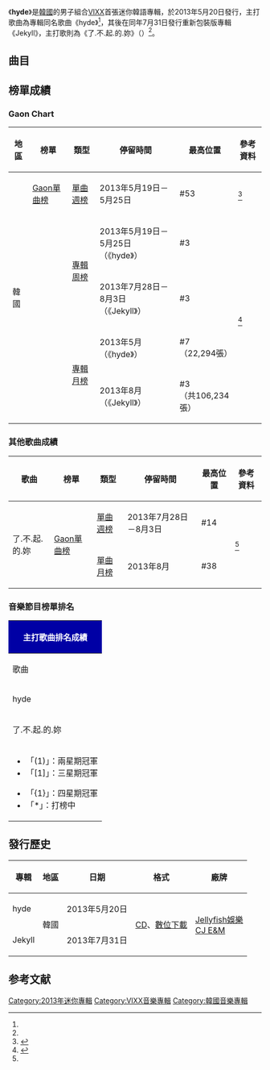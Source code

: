 {{lowercase}}
{{Infobox Album
| Name = hyde
| Cover = VIXX hyde.jpg
| Artist = [[VIXX|VIXX]]
| Type = EP
| Released = 2013年5月20日<ref name="Release">{{cite web|title=VIXX reveal tracklist for their upcoming second mini-album 'hyde'|url=http://www.allkpop.com/article/2013/05/vixx-to-continue-with-otherworldly-themes-for-mini-album-hyde|date=2013-05-15|accessdate=2014-10-20|language=en|archive-date=2014-10-20|archive-url=https://web.archive.org/web/20141020034038/http://www.allkpop.com/article/2013/05/vixx-to-continue-with-otherworldly-themes-for-mini-album-hyde|dead-url=no}}</ref><br>2013年7月31日（Jekyll）<ref name="Ret">{{cite web|title=VIXX release teaser image + tracklist for their repackage album 'Jekyll'|url=http://www.allkpop.com/article/2013/07/vixx-release-teaser-image-tracklist-for-their-repackage-album-jekyll|date=2013-07-22|accessdate=2014-10-20|language=en|archive-date=2014-10-20|archive-url=https://web.archive.org/web/20141020034341/http://www.allkpop.com/article/2013/07/vixx-release-teaser-image-tracklist-for-their-repackage-album-jekyll|dead-url=no}}</ref>
| Recorded = 2014年
| Genre = [[韓語流行音樂|韓語流行音樂]]
| Length = 20分45秒<br>28分20秒（Jekyll）
| Label = [[Jellyfish娛樂|Jellyfish娛樂]]、[[CJ_E&M|CJ E&M]]
| Producer = {{link-ko|黃世駿|황세준}}（{{lang|ko|황세준}}）
| Certification  = 
| Chart position =
* 週榜最高排名第3位<small>（8月3日，[[Gaon_Chart|Gaon]]）</small> 
* 月榜最高排名第3位<small>（8月，Gaon）</small> 
| Last album = 
| This album = '''hyde'''<br>（2013年）
| Next album = [[VOODOO|VOODOO]]<br>（2013年）
{{Singles
| Name           = hyde
| Type           = EP
| Single 1       = hyde
| Single 1 date  = {{Start date|2014|5|20}}
| Single 2       = 了.不.起.的.妳（{{lang|ko|대.다.나.다.너}}）
| Single 2 date  = {{Start date|2013|7|31}}
}}
{{Extra album cover
  | Upper caption = 其他封面
  | Type = EP
  | Cover = VIXX Jekyll.jpg
  | Lower caption = 重新包裝版專輯《Jekyll》封面
  }} 
}}

《'''hyde'''》是[[韓國|韓國]]的男子組合[[VIXX|VIXX]]首張迷你韓語專輯，於2013年5月20日發行，主打歌曲為專輯同名歌曲《hyde》<ref name="Release"/>，其後在同年7月31日發行重新包裝版專輯《Jekyll》，主打歌則為《了.不.起.的.妳》（{{lang-ko|대.다.나.다.너}}）<ref name="Ret"/>。

==曲目==
{{Track listing
| total_length    = 20:45

| title1          = 照亮黑暗
| note1           = {{lang|ko|어둠 속을 밝혀줘}}
| music1          = [[申赫|申赫]]（{{lang|ko|신혁}}）<br>[[DK|DK]]<br>[[Ross_Lara|Ross Lara]]
| lyrics1         = [[RAVI|RAVI]]
| arranger1       = 申赫<br>Ross Lara<br>[[TC_Spitfire|TC Spitfire]]
| length1         = 3:00

| title2          = hyde
| music2          = {{link-ko|黃世駿|황세준}}（{{lang|ko|황세준}}）<br>[[D3O|D3O]]
| lyrics2         = [[金伊娜|金伊娜]]（{{lang|ko|김이나}}）
| arranger2       = [[金斗賢|金斗賢]]（{{lang|ko|김두현}}）<br>D3O
| length2         = 3:15

| title3          = 別再反抗
| note3           = {{lang|ko|그만 버티고}}）（Feat. [[Girl's_Day|Girl's Day]]的[[方珉雅|珉雅]]
| music3          = [[Melodesign|Melodesign]]<br>220<br>[[Jake_K|Jake K]]<br>[[Hayley_Aitken|Hayley Aitken]]
| lyrics3         = [[朴敬玄|朴敬玄]]（{{lang|ko|박경현}}）<br>RAVI
| arranger3       = Melodesign
| length3         = 3:45

| title4          = CHAOS
| music4          = Melodesign
| lyrics4         = Melodesign<br>[[金芝香|金芝香]]（{{lang|ko|김지향}}）<br>RAVI
| arranger4       = Melodesign
| length4         = 2:53

| title5          = Love Letter
| music5          = 黃世駿<br>Melodesign
| lyrics5         = 金芝香<br>Melodesign
| arranger5       = Melodesign
| length5         = 4:34

| title6          = hyde
| note6           = Inst.
| music6          = 黃世駿<br>D3O
| lyrics6         = 
| arranger6       = 金斗賢<br>D3O
| length6         = 3:15

}}
{{tracklist
| collapsed       = yes
| total_length    = 28:20
| headline        = 重新包裝版專輯《Jekyll》

| title1          = Jekyll
| note1           = 純音樂
| music1          = Melodesign
| lyrics1         = 
| arranger1       = Melodesign
| length1         = 0:43

| title2          = 了.不.起.的.妳
| note2           = {{lang|ko|대.다.나.다.너}}
| music2          = 申赫<br>DK<br>Ross Lara<br>[[Todd_Wright|Todd Wright]]
| lyrics2         = 金伊娜
| arranger2       = 申赫<br>DK<br>Ross Lara
| length2         = 3:29

| title3          = 該怎麼辦
| note3           = {{lang|ko|어떡하지}}
| music3          = [[Michael_McGarity|Michael McGarity]]<br>[[Theresa_Houston|Theresa Houston]]
| lyrics3         = [[AIS|AIS]]<br>RAVI
| arranger3       = Michael McGarity<br>Theresa Houston
| length3         = 3:08

| title4          = 照亮黑暗
| length4         = 3:00

| title5          = hyde
| length5         = 3:15

| title6          = 別再反抗
| length6         = 3:45

| title7          = CHAOS
| length7         = 2:53

| title8          = Love Letter
| length8         = 4:34

| title9          = 了.不.起.的.妳
| note9           = Inst.
| music9          = 申赫<br>DK<br>Ross Lara<br>Todd Wright
| lyrics9         = 
| arranger9       = 申赫<br>DK<br>Ross Lara
| length9         = 3:29

}}

==榜單成績==
===Gaon Chart===
{| class="wikitable" style="text-align:center; width:800px"
|-
! 地區 !! 榜單 !! 類型 !! 停留時間 !! 最高位置 !! 參考資料
|-
| rowspan=5|韓國 || [[Gaon單曲榜|Gaon單曲榜]] || [[2013年Gaon單曲冠軍作品列表|單曲週榜]] || 2013年5月19日－5月25日 || #53 ||<ref name=gaonsinglechart>{{cite web|url=http://www-new.gaonchart.co.kr/chart/digital.php|title=This links to current week - select the year/month/week from drop down menu|date=|work=Gaon Singles Chart|publisher=Korea Music Content Industry Association|accessdate=2014-10-20|language=ko|deadurl=yes|archiveurl=https://web.archive.org/web/20141113182156/http://www-new.gaonchart.co.kr/chart/digital.php|archivedate=2014-11-13}}</ref>
|-
|rowspan=4|{{link-en|Gaon專輯榜|Gaon Album Chart}} ||rowspan=2| [[2013年Gaon專輯冠軍作品列表|專輯周榜]] || 2013年5月19日－5月25日<br>（《hyde》） || #3 ||rowspan=4|<ref name=gaonalbumchart>{{cite web|url=http://www-new.gaonchart.co.kr/chart/album.php|title=This links to current week - select the year/week from drop down menu|date=|work=Gaon Album Charts|publisher=Korea Music Content Industry Association|accessdate=2014-10-20|language=ko|deadurl=yes|archiveurl=https://web.archive.org/web/20141206021948/http://www-new.gaonchart.co.kr/chart/album.php|archivedate=2014-12-06}}</ref>
|-
| 2013年7月28日－8月3日<br>（《Jekyll》） || #3
|-
|rowspan=2| [[2013年Gaon專輯冠軍作品列表|專輯月榜]] || 2013年5月（《hyde》） || #7<br>（22,294張）
|-
| 2013年8月（《Jekyll》） || #3<br>（共106,234張）
|}

===其他歌曲成績===
{| class="wikitable" style="text-align:center; width:800px"
|-
! 歌曲 !! 榜單 !! 類型 !! 停留時間 !! 最高位置 !!參考資料
|-
|rowspan=2| 了.不.起.的.妳 || rowspan=2|[[Gaon單曲榜|Gaon單曲榜]] || [[2013年Gaon單曲冠軍作品列表|單曲週榜]] || 2013年7月28日－8月3日 || #14 ||rowspan=2|<ref name=gaonsinglechart/>
|-
| [[2013年Gaon單曲冠軍作品列表|單曲月榜]] || 2013年8月 || #38
|}

===音樂節目榜單排名===
{|class="wikitable" style="font-size:small"
!colspan="6" style="background:#0000A5; color:white;"|主打歌曲排名成績
|-
!歌曲!![[Mnet媒體|Mnet]]<br /><small>《[[M!_Countdown|M! Countdown]]》</small>!![[KBS第2頻道|KBS2]]<br /><small>《[[KBS音樂銀行|Music Bank]]》</small>!![[文化廣播_(韓國)|MBC]]<br /><small>《[[Show!_音樂中心|Show! 音樂中心]]》</small>!![[SBS_(韓國)|SBS]]<br /><small>《[[SBS人氣歌謠|人氣歌謠]]》</small>!!備註
|-
| hyde || 11 || 6 || 13 || 14 || '''[[MBC_MUSIC|MBC MUSIC]]'''<br>'''[[Show_Champion|Show Champion]]'''：15
|-
| 了.不.起.的.妳 || 11 || 11 || 19 || 11 || '''MBC MUSIC'''<br>'''Show Champion'''：5
|-
|colspan="6"|
{{col-begin}}
{{col-2}}
*「(1)」：兩星期冠軍
*「[1]」：三星期冠軍
{{col-break}}
*「{1}」：四星期冠軍
*「*」：打榜中
{{col-end}}
|}

==發行歷史==
{| class="wikitable"
|-
! scope="col"| 專輯 !!地區 !! 日期 !! 格式 !! 廠牌 
|-
! hyde
! rowspan=2|韓國
! 2013年5月20日
| rowspan=2|[[CD|CD]]、[[數位音樂下載|數位下載]]
! rowspan=2|[[Jellyfish娛樂|Jellyfish娛樂]]<br>[[CJ_E&M|CJ E&M]]
|-
! Jekyll
! 2013年7月31日
|}

==参考文献==
{{reflist}}
{{VIXX}}

{{DEFAULTSORT:hyde}}
[[Category:2013年迷你專輯|Category:2013年迷你專輯]]
[[Category:VIXX音樂專輯|Category:VIXX音樂專輯]]
[[Category:韓國音樂專輯|Category:韓國音樂專輯]]